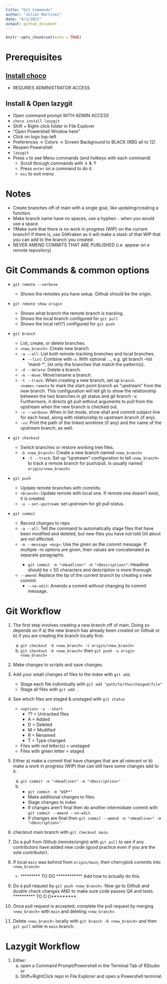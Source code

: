 ```yaml
---
title: "Git Commands"
author: "Julian Martinez"
date: "4/1/2022"
output: github_document
---
```


```r
knitr::opts_chunk$set(echo = TRUE)
```

# Prerequisites

## [Install choco](https://community.chocolatey.org/courses/installation/installing?method=installing-chocolatey)

-   REQUIRES ADMINISTRATOR ACCESS

## Install & Open lazygit

-   Open command prompt WITH ADMIN ACCESS
-   `choco install lazygit`
-   Shift + Right-click folder in File Explorer
-   "Open Powershell Window here"
-   Click on logo top-left
-   Preferences -> Colors -> Screen Background to BLACK (RBG all to 12)
-   Reopen Powershell
-   `lazygit`
-   Press `x` to see Menu commands (and hotkeys with each command)
    -   Scroll through commands with $\downarrow$ & $\uparrow$
    -   Press `enter` on a command to do it.
    -   `esc` to exit menu

# Notes

-   Create branches off of main with a single goal, like updating/creating a function.
-   Make branch name have no spaces, use a hyphen `-` when you would use a space.
-   !!Make sure that there is no work in progress (WIP) on the current branch!! If there is, use GitKraken as it will make a stash of that WIP that you can add to the branch you created.
-   NEVER AMEND COMMITS THAT ARE PUBLISHED (i.e. appear on a remote repository)

# Git Commands & common options

-   `git remote --verbose`

    -   Shows the remotes you have setup. Github should be the origin.

-   `git remote show origin`

    -   Shows what branch the remote branch is tracking.
    -   Shows the local branch configured for `git pull`
    -   Shows the local ref(?) configured for `git push`

-   `git branch`
    -   List, create, or delete branches.
    -   `<new_branch>`: Create new branch
    -   `-a --all`: List both remote-tracking branches and local branches.
        -   `--list`: Combine with`-a`. With optional <pattern>..., e.g. git branch --list 'maint-*', list only the branches that match the pattern(s).
    -   `-d --delete`: Delete a branch.
    -   `-m --move`: Move/rename a branch.
    -   `-t --track`: When creating a new branch, set up `branch.<name>.remote` to mark the start-point branch as "upstream" from the new branch. This configuration will tell git to show the relationship between the two branches in git status and git branch -v. Furthermore, it directs git pull without arguments to pull from the upstream when the new branch is checked out.
    -   `-v --verbose`: When in list mode, show sha1 and commit subject line for each head, along with relationship to upstream branch (if any).
    -   `-vv`: Print the path of the linked worktree (if any) and the name of the upstream branch, as well.

-   `git checkout`
    -   Switch branches or restore working tree files.
    -   `-b <new_branch>`: Create a new branch named `<new_branch>`
        -   `-t --track`: Set up "upstream" configuration to tell `<new_branch>` to track a remote branch for push/pull. Is usually named `origin/<new_branch>`

-   `git push`
    -   Update remote branches with commits.
    -   `<branch>`: Update remote <branch> with local one. If remote one doesn't exist, it is created.
    -   `-u --set-upstream`: set upstream for git pull status.
    
-   `git commit`
    -   Record changes to repo
    -   `-a --all`: Tell the command to automatically stage files that have been modified and deleted, but new files you have not told Git about are not affected.
    -   `-m --message <msg>`: Use the given <msg> as the commit message. If multiple -m options are given, their values are concatenated as separate paragraphs.
        -   `git commit -m "<Headline>" -m "<Description>"`: Headline should be < 50 characters and description is more thorough.
    -   `--amend`: Replace the tip of the current branch by creating a new commit.
        -   `--no-edit`: Amends a commit without changing its commit message.


# Git Workflow

1)  The first step involves creating a new branch off of main. Doing so depends on if a) the new branch has already been created on Github or b) if you are creating the branch locally first.
    a)  `git checkout -b <new_branch> -t origin/<new_branch>`
    b)  `git checkout -b <new_branch>` then `git push -u origin <new_branch>`

2)  Make changes to scripts and save changes.

3)  Add your small changes of files to the index with `git add`.
    -   Stage each file individually with `git add "path/to/the/changed/file"`
    -   Stage all files with `git add .`

4)  See which files are staged & unstaged with `git status` 
    -   `<option> -s --short`
        -   ?? = Untracked files
        -   A = Added
        -   D = Deleted
        -   M = Modified
        -   R = Renamed
        -   T = Type changed
    -   Files with red letter(s) = unstaged
    -   Files with green letter  = staged

5)  Either a) make a commit that have changes that are all relevant or b) make a work in progress (WIP) that can still have some changes add to it.
    a)  `git commit -m "<Headline>" -m "<Description>"`
    b)  
        -   `git commit -m "WIP*"`
        -   Make additional changes to files.
        -   Stage changes to index
        -   If changes aren't final then do another intermidiate commit with `git commit --amend --no-edit`.
        -   If changes are final then `git commit --amend -m "<Headline>" -m "<Description>"`

6)  checkout main branch with `git checkout main`.

7)  Do a pull from Github (remote/origin) with `git pull` to see if any contributors have added new code (good practice even if you are the sole contributor).

8)  If local `main` was behind from `origin/main`, then cherrypick commits into `<new_branch>`
    -   ********* TO DO ************ Add how to actually do this.

9)  Do a pull request by `git push <new_branch>`. Now go to Github and double check changes AND to make sure code passes QA and tests.  ********** TO D O*********.

11) Once pull request is accepted, complete the pull request by merging `<new_branch>` with `main` and deleting `<new_branch>`.

12) Delete `<new_branch>` locally with `git branch -D <new_branch>` and then `git pull` while in `main` branch.

# Lazygit Workflow

1)    Either:
      a)    open a Command Prompt/Powershell in the Terminal Tab of RStudio or
      b)    Shift+RightClick repo in File Explorer and open a Powershell terminal.